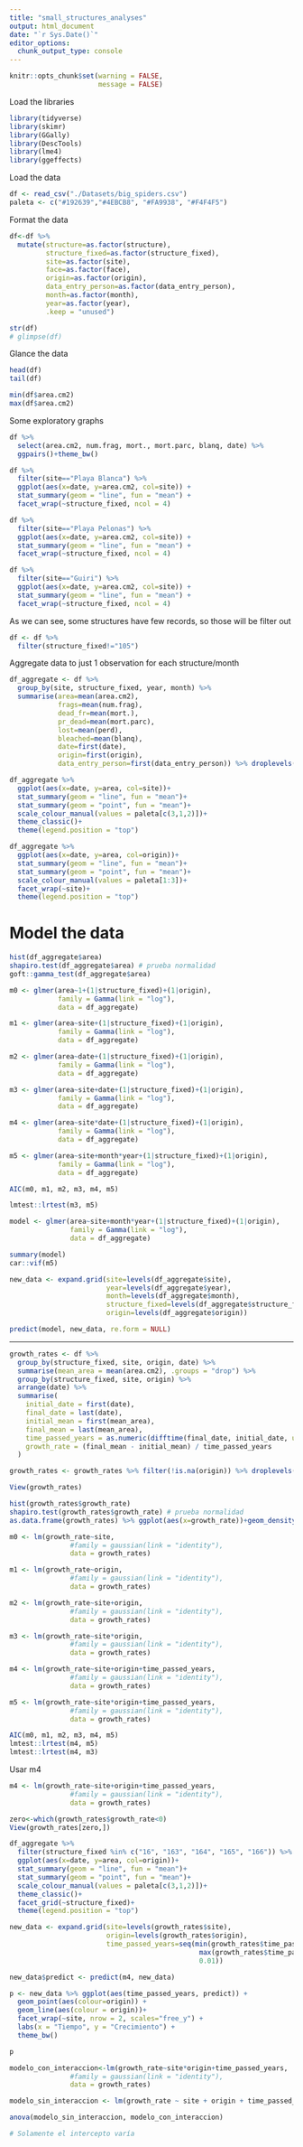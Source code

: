 ```yaml
---
title: "small_structures_analyses"
output: html_document
date: "`r Sys.Date()`"
editor_options: 
  chunk_output_type: console
---
```


```r

knitr::opts_chunk$set(warning = FALSE, 
                      message = FALSE)

```

Load the libraries

```r
library(tidyverse)
library(skimr)
library(GGally)
library(DescTools)
library(lme4)
library(ggeffects)
```

Load the data

```r
df <- read_csv("./Datasets/big_spiders.csv")
paleta <- c("#192639","#4EBCB8", "#FA9938", "#F4F4F5")
```

Format the data

```r
df<-df %>% 
  mutate(structure=as.factor(structure),
         structure_fixed=as.factor(structure_fixed),
         site=as.factor(site),
         face=as.factor(face),
         origin=as.factor(origin),
         data_entry_person=as.factor(data_entry_person),
         month=as.factor(month),
         year=as.factor(year), 
         .keep = "unused")

str(df)
# glimpse(df)
```

Glance the data

```r
head(df)
tail(df)

min(df$area.cm2)
max(df$area.cm2)
```

Some exploratory graphs

```r
df %>% 
  select(area.cm2, num.frag, mort., mort.parc, blanq, date) %>% 
  ggpairs()+theme_bw()
```
 
```r
df %>% 
  filter(site=="Playa Blanca") %>%
  ggplot(aes(x=date, y=area.cm2, col=site)) +
  stat_summary(geom = "line", fun = "mean") +
  facet_wrap(~structure_fixed, ncol = 4)

df %>% 
  filter(site=="Playa Pelonas") %>%
  ggplot(aes(x=date, y=area.cm2, col=site)) +
  stat_summary(geom = "line", fun = "mean") +
  facet_wrap(~structure_fixed, ncol = 4)

df %>% 
  filter(site=="Guiri") %>%
  ggplot(aes(x=date, y=area.cm2, col=site)) +
  stat_summary(geom = "line", fun = "mean") +
  facet_wrap(~structure_fixed, ncol = 4)
```

As we can see, some structures have few records, so those will be filter out

```r
df <- df %>% 
  filter(structure_fixed!="105")
```


Aggregate data to just 1 observation for each structure/month

```r
df_aggregate <- df %>%
  group_by(site, structure_fixed, year, month) %>% 
  summarise(area=mean(area.cm2), 
            frags=mean(num.frag),
            dead_fr=mean(mort.),
            pr_dead=mean(mort.parc),
            lost=mean(perd),
            bleached=mean(blanq),
            date=first(date),
            origin=first(origin),
            data_entry_person=first(data_entry_person)) %>% droplevels()
```


```r
df_aggregate %>%
  ggplot(aes(x=date, y=area, col=site))+
  stat_summary(geom = "line", fun = "mean")+
  stat_summary(geom = "point", fun = "mean")+
  scale_colour_manual(values = paleta[c(3,1,2)])+
  theme_classic()+
  theme(legend.position = "top")
```


```r
df_aggregate %>%
  ggplot(aes(x=date, y=area, col=origin))+
  stat_summary(geom = "line", fun = "mean")+
  stat_summary(geom = "point", fun = "mean")+
  scale_colour_manual(values = paleta[1:3])+
  facet_wrap(~site)+
  theme(legend.position = "top")
```

# Model the data

```r
hist(df_aggregate$area)
shapiro.test(df_aggregate$area) # prueba normalidad
goft::gamma_test(df_aggregate$area)
```

```r
m0 <- glmer(area~1+(1|structure_fixed)+(1|origin),
            family = Gamma(link = "log"),
            data = df_aggregate)

m1 <- glmer(area~site+(1|structure_fixed)+(1|origin),
            family = Gamma(link = "log"),
            data = df_aggregate)

m2 <- glmer(area~date+(1|structure_fixed)+(1|origin),
            family = Gamma(link = "log"),
            data = df_aggregate)

m3 <- glmer(area~site+date+(1|structure_fixed)+(1|origin),
            family = Gamma(link = "log"),
            data = df_aggregate)

m4 <- glmer(area~site*date+(1|structure_fixed)+(1|origin),
            family = Gamma(link = "log"),
            data = df_aggregate)

m5 <- glmer(area~site+month*year+(1|structure_fixed)+(1|origin),
            family = Gamma(link = "log"),
            data = df_aggregate)

AIC(m0, m1, m2, m3, m4, m5)

lmtest::lrtest(m3, m5)
```

```r
model <- glmer(area~site+month*year+(1|structure_fixed)+(1|origin),
               family = Gamma(link = "log"),
               data = df_aggregate)

summary(model)
car::vif(m5)
```

```r
new_data <- expand.grid(site=levels(df_aggregate$site),
                        year=levels(df_aggregate$year),
                        month=levels(df_aggregate$month),
                        structure_fixed=levels(df_aggregate$structure_fixed),
                        origin=levels(df_aggregate$origin))

predict(model, new_data, re.form = NULL)
```


______________________________________________________

```r
growth_rates <- df %>%
  group_by(structure_fixed, site, origin, date) %>%
  summarise(mean_area = mean(area.cm2), .groups = "drop") %>%
  group_by(structure_fixed, site, origin) %>%
  arrange(date) %>%
  summarise(
    initial_date = first(date),
    final_date = last(date),
    initial_mean = first(mean_area),
    final_mean = last(mean_area),
    time_passed_years = as.numeric(difftime(final_date, initial_date, units = "days")) / 365.25,
    growth_rate = (final_mean - initial_mean) / time_passed_years
  )

growth_rates <- growth_rates %>% filter(!is.na(origin)) %>% droplevels()

View(growth_rates) 
```

```r
hist(growth_rates$growth_rate)
shapiro.test(growth_rates$growth_rate) # prueba normalidad
as.data.frame(growth_rates) %>% ggplot(aes(x=growth_rate))+geom_density()
```

```r
m0 <- lm(growth_rate~site,
               #family = gaussian(link = "identity"),
               data = growth_rates)

m1 <- lm(growth_rate~origin,
               #family = gaussian(link = "identity"),
               data = growth_rates)

m2 <- lm(growth_rate~site+origin,
               #family = gaussian(link = "identity"),
               data = growth_rates)

m3 <- lm(growth_rate~site*origin,
               #family = gaussian(link = "identity"),
               data = growth_rates)

m4 <- lm(growth_rate~site+origin+time_passed_years,
               #family = gaussian(link = "identity"),
               data = growth_rates)

m5 <- lm(growth_rate~site*origin+time_passed_years,
               #family = gaussian(link = "identity"),
               data = growth_rates)

AIC(m0, m1, m2, m3, m4, m5)
lmtest::lrtest(m4, m5)
lmtest::lrtest(m4, m3)
```

Usar m4

```r
m4 <- lm(growth_rate~site+origin+time_passed_years,
               #family = gaussian(link = "identity"),
               data = growth_rates)

zero<-which(growth_rates$growth_rate<0)
View(growth_rates[zero,])
```

```r
df_aggregate %>%
  filter(structure_fixed %in% c("16", "163", "164", "165", "166")) %>% 
  ggplot(aes(x=date, y=area, col=origin))+
  stat_summary(geom = "line", fun = "mean")+
  stat_summary(geom = "point", fun = "mean")+
  scale_colour_manual(values = paleta[c(3,1,2)])+
  theme_classic()+
  facet_grid(~structure_fixed)+
  theme(legend.position = "top")
```

```r
new_data <- expand.grid(site=levels(growth_rates$site),
                        origin=levels(growth_rates$origin),
                        time_passed_years=seq(min(growth_rates$time_passed_years),
                                               max(growth_rates$time_passed_years),
                                               0.01))

new_data$predict <- predict(m4, new_data)
```

```r
p <- new_data %>% ggplot(aes(time_passed_years, predict)) +
  geom_point(aes(colour=origin)) +
  geom_line(aes(colour = origin))+
  facet_wrap(~site, nrow = 2, scales="free_y") + 
  labs(x = "Tiempo", y = "Crecimiento") +
  theme_bw()

p
```

```r
modelo_con_interaccion<-lm(growth_rate~site*origin+time_passed_years,
               #family = gaussian(link = "identity"),
               data = growth_rates)

modelo_sin_interaccion <- lm(growth_rate ~ site + origin + time_passed_years, data = growth_rates)

anova(modelo_sin_interaccion, modelo_con_interaccion)

# Solamente el intercepto varía
```

